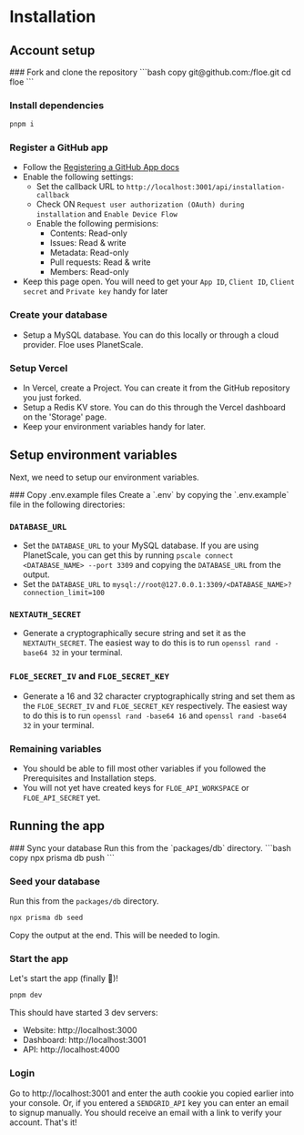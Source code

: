 
# Installation

## Account setup

<Steps>
### Fork and clone the repository
```bash copy
git@github.com:<OWNER>/floe.git
cd floe
```

### Install dependencies
```bash copy
pnpm i
```

### Register a GitHub app
- Follow the [Registering a GitHub App docs](https://docs.github.com/en/apps/creating-github-apps/registering-a-github-app/registering-a-github-app)
- Enable the following settings:
  - Set the callback URL to `http://localhost:3001/api/installation-callback`
  - Check ON `Request user authorization (OAuth) during installation` and `Enable Device Flow`
  - Enable the following permisions:
    - Contents: Read-only
    - Issues: Read & write
    - Metadata: Read-only
    - Pull requests: Read & write
    - Members: Read-only
- Keep this page open. You will need to get your `App ID`, `Client ID`, `Client secret` and `Private key` handy for later

### Create your database
- Setup a MySQL database. You can do this locally or through a cloud provider. Floe uses PlanetScale.

### Setup Vercel
- In Vercel, create a Project. You can create it from the GitHub repository you just forked.
- Setup a Redis KV store. You can do this through the Vercel dashboard on the 'Storage' page.
- Keep your environment variables handy for later.

</Steps>

## Setup environment variables

Next, we need to setup our environment variables.

<Steps>
### Copy .env.example files
Create a `.env` by copying the `.env.example` file in the following directories:
<FileTree>
  <FileTree.Folder name="Root" defaultOpen>
    <FileTree.File name=".env.example" />
    <FileTree.Folder name="apps" defaultOpen>
      <FileTree.Folder name="app" defaultOpen>
        <FileTree.File name=".env.example" />
      </FileTree.Folder>
      <FileTree.Folder name="api" defaultOpen>
        <FileTree.File name=".env.example" />
      </FileTree.Folder>
    </FileTree.Folder>
    <FileTree.Folder name="act" defaultOpen>
      <FileTree.File name=".env.example" />
    </FileTree.Folder>
  </FileTree.Folder>
</FileTree>

### `DATABASE_URL`
- Set the `DATABASE_URL` to your MySQL database. If you are using PlanetScale,
  you can get this by running `pscale connect <DATABASE_NAME> --port 3309` and
  copying the `DATABASE_URL` from the output.
- Set the `DATABASE_URL` to `mysql://root@127.0.0.1:3309/<DATABASE_NAME>?connection_limit=100`

### `NEXTAUTH_SECRET`
- Generate a cryptographically secure string and set it as the
  `NEXTAUTH_SECRET`. The easiest way to do this is to run `openssl rand -base64
  32` in your terminal.

### `FLOE_SECRET_IV` and `FLOE_SECRET_KEY`
- Generate a 16 and 32 character cryptographically string and set them as the `FLOE_SECRET_IV` and
  `FLOE_SECRET_KEY` respectively. The easiest way to do this is to run `openssl
  rand -base64 16` and `openssl rand -base64 32` in your terminal.

### Remaining variables
- You should be able to fill most other variables if you followed the Prerequisites and Installation steps.
- You will not yet have created keys for `FLOE_API_WORKSPACE` or `FLOE_API_SECRET` yet.

</Steps>

## Running the app
<Steps>
### Sync your database
Run this from the `packages/db` directory.
```bash copy
npx prisma db push
```

### Seed your database
Run this from the `packages/db` directory.
```bash copy
npx prisma db seed
```
Copy the output at the end. This will be needed to login.

### Start the app
Let's start the app (finally 🎉)!

```bash copy
pnpm dev
```

This should have started 3 dev servers:
- Website: http://localhost:3000
- Dashboard: http://localhost:3001
- API: http://localhost:4000

### Login
Go to http://localhost:3001 and enter the auth cookie you copied earlier into
your console. Or, if you entered a `SENDGRID_API` key you can enter an email to
signup manually. You should receive an email with a link to verify your account.
That's it!

</Steps>